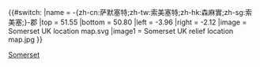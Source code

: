 {{#switch:{{{1}}}
|name   = -{zh-cn:萨默塞特;zh-tw:索美塞特;zh-hk:森麻實;zh-sg:索美塞;}-郡
|top    = 51.55
|bottom = 50.80
|left   = -3.96
|right  = -2.12
|image  = Somerset UK location map.svg
|image1 = Somerset UK relief location map.jpg
}}<noinclude>{{Location map/Info|Somerset}}{{Documentation}}
[[Category:英格蘭地理位置圖模板|Somerset]]</noinclude>